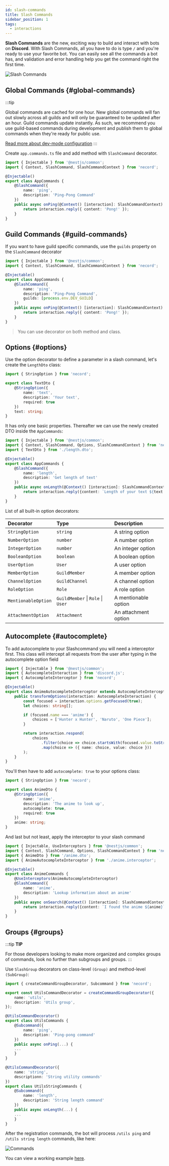 ```yaml
---
id: slash-commands
title: Slash Commands
sidebar_position: 1
tags:
  - interactions
---
```


**Slash Commands** are the new, exciting way to build and interact with bots on **Discord**. With Slash Commands, all you have to do is
type `/` and you're ready to use your favorite bot. You can easily see all the commands a bot has, and validation and error handling help
you get the command right the first time.

![Slash Commands](/img/content/slash_command_menu.png "Slash Commands")

## Global Commands {#global-commands}

:::tip

Global commands are cached for one hour. New global commands will fan out slowly across all guilds and will only be guaranteed to be updated
after an hour. Guild commands update instantly. As such, we recommend you use guild-based commands during development and publish them to
global commands when they're ready for public use.

[Read more about dev-mode configuration](/start#module-setup)
:::

Create `app.commands.ts` file and add method with `SlashCommand` decorator.

```typescript title="app.commands.ts"
import { Injectable } from '@nestjs/common';
import { Context, SlashCommand, SlashCommandContext } from 'necord';

@Injectable()
export class AppCommands {
    @SlashCommand({
        name: 'ping',
        description: 'Ping-Pong Command'
    })
    public async onPing(@Context() [interaction]: SlashCommandContext) {
        return interaction.reply({ content: 'Pong!' });
    }
}
```

## Guild Commands {#guild-commands}

If you want to have guild specific commands, use the `guilds` property on the `SlashCommand` decorator

```typescript title="app.commands.ts"
import { Injectable } from '@nestjs/common';
import { Context, SlashCommand, SlashCommandContext } from 'necord';

@Injectable()
export class AppCommands {
    @SlashCommand({
        name: 'ping',
        description: 'Ping-Pong Command',
        guilds: [process.env.DEV_GUILD]
    })
    public async onPing(@Context() [interaction]: SlashCommandContext) {
        return interaction.reply({ content: 'Pong!' });
    }
}
```

> You can use decorator on both method and class.

## Options {#options}

Use the option decorator to define a parameter in a slash command, let's create the `LengthDto` class:

```typescript title="length.dto.ts"
import { StringOption } from 'necord';

export class TextDto {
    @StringOption({
        name: 'text',
        description: 'Your text',
        required: true
    })
    text: string;
}
```

It has only one basic properties. Thereafter we can use the newly created DTO inside the `AppCommands`:

```typescript title="app.commands.ts"
import { Injectable } from '@nestjs/common';
import { Context, SlashCommand, Options, SlashCommandContext } from 'necord';
import { TextDto } from './length.dto';

@Injectable()
export class AppCommands {
    @SlashCommand({
        name: 'length',
        description: 'Get length of text'
    })
    public async onLength(@Context() [interaction]: SlashCommandContext, @Options() { text }: TextDto) {
        return interaction.reply({content: `Length of your text ${text.length}`});
    }
}
```

List of all built-in option decorators:

| Decorator           | Type                              | Description          |
| :------------------ | :-------------------------------- | :------------------- |
| `StringOption`      | `string`                          | A string option      |
| `NumberOption`      | `number`                          | A number option      |
| `IntegerOption`     | `number`                          | An integer option    |
| `BooleanOption`     | `boolean`                         | A boolean option     |
| `UserOption`        | `User`                            | A user option        |
| `MemberOption`      | `GuildMember`                     | A member option      |
| `ChannelOption`     | `GuildChannel`                    | A channel option     |
| `RoleOption`        | `Role`                            | A role option        |
| `MentionableOption` | `GuildMember` \| `Role` \| `User` | A mentionable option |
| `AttachmentOption`  | `Attachment`                      | An attachment option |

## Autocomplete {#autocomplete}

To add autocomplete to your Slashcommand you will need a interceptor first. This class will intercept all requests from the user after typing in the autocomplete option field

```typescript title="anime.interceptor.ts"
import { Injectable } from '@nestjs/common';
import { AutocompleteInteraction } from 'discord.js';
import { AutocompleteInterceptor } from 'necord';

@Injectable()
export class AnimeAutocompleteInterceptor extends AutocompleteInterceptor {
    public transformOptions(interaction: AutocompleteInteraction) {
        const focused = interaction.options.getFocused(true);
        let choices: string[];

        if (focused.name === 'anime') {
            choices = ['Hunter x Hunter', 'Naruto', 'One Piece'];
        }

        return interaction.respond(
            choices
                .filter(choice => choice.startsWith(focused.value.toString()))
                .map(choice => ({ name: choice, value: choice }))
        );
    }
}
```

You'll then have to add `autocomplete: true` to your options class:

```typescript title="anime.dto.ts"
import { StringOption } from 'necord';

export class AnimeDto {
    @StringOption({
        name: 'anime',
        description: 'The anime to look up',
        autocomplete: true,
        required: true
    })
    anime: string;
}
```

And last but not least, apply the interceptor to your slash command

```typescript title="anime-commands.service.ts"
import { Injectable, UseInterceptors } from '@nestjs/common';
import { Context, SlashCommand, Options, SlashCommandContext } from 'necord';
import { AnimeDto } from '/anime.dto';
import { AnimeAutocompleteInterceptor } from './anime.interceptor';

@Injectable()
export class AnimeCommands {
    @UseInterceptors(AnimeAutocompleteInterceptor)
    @SlashCommand({
        name: 'anime',
        description: 'Lookup information about an anime'
    })
    public async onSearch(@Context() [interaction]: SlashCommandContext, @Options() { anime }: AnimeDto) {
        return interaction.reply({content: `I found the anime ${anime}`});
    }
}
```

## Groups {#groups}

:::tip **TIP**

For those developers looking to make more organized and complex groups of commands, look no further than subgroups and groups.
:::

Use `SlashGroup` decorators on class-level `(Group)` and method-level `(SubGroup)`:

```typescript title="utils-commands.service.ts"
import { createCommandGroupDecorator, Subcommand } from 'necord';

export const UtilsCommandDecorator = createCommandGroupDecorator({
    name: 'utils',
    description: 'Utils group',
});

@UtilsCommandDecorator()
export class UtilsCommands {
    @Subcommand({
        name: 'ping',
        description: 'Ping-pong command'
    })
    public async onPing(...) {
    ...
    }
}

@UtilsCommandDecorator({
    name: 'string',
    descriptionn: 'String utility commands'
})
export class UtilsStringCommands {
    @Subcommand({
        name: 'length',
        description: 'String length command'
    })
    public async onLength(...) {
    ...
    }
}


```

After the registration commands, the bot will process `/utils ping` and `/utils string length` commands, like here:

![Commands](/img/content/slash_command_example.png)

You can view a working example [here](https://github.com/necordjs/examples/tree/master/02-slash-commands).
